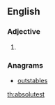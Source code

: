 ==English==

===Adjective===
{{head|en|adjective superlative form}}

# {{label|en|rare}} {{en-superlative of|absolute}}

===Anagrams===
* [[outstables#English|outstables]]

[[th:absolutest]]